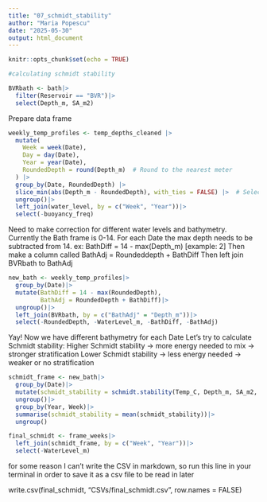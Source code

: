 ```yaml
---
title: "07_schmidt_stability"
author: "Maria Popescu"
date: "2025-05-30"
output: html_document
---
```


```r
knitr::opts_chunk$set(echo = TRUE)
```

```r
#calculating schmidt stability 

BVRbath <- bath|>
  filter(Reservoir == "BVR")|>
  select(Depth_m, SA_m2)
```
  
Prepare data frame
```r
weekly_temp_profiles <- temp_depths_cleaned |>
  mutate(
    Week = week(Date),
    Day = day(Date),
    Year = year(Date),
    RoundedDepth = round(Depth_m)  # Round to the nearest meter
  ) |>
  group_by(Date, RoundedDepth) |>
  slice_min(abs(Depth_m - RoundedDepth), with_ties = FALSE) |>  # Select depth closest to that rounded meter
  ungroup()|>
  left_join(water_level, by = c("Week", "Year"))|>
  select(-buoyancy_freq)
```

Need to make correction for different water levels and bathymetry.
Currently the Bath frame is 0-14. 
For each Date the max depth needs to be subtracted from 14. ex: BathDiff = 14 - max(Depth_m) [example: 2]
Then make a column called BathAdj = Roundeddepth + BathDiff
Then left join BVRbath to BathAdj

```r
new_bath <- weekly_temp_profiles|>
  group_by(Date)|>
  mutate(BathDiff = 14 - max(RoundedDepth), 
         BathAdj = RoundedDepth + BathDiff)|>
  ungroup()|>
  left_join(BVRbath, by = c("BathAdj" = "Depth_m"))|>
  select(-RoundedDepth, -WaterLevel_m, -BathDiff, -BathAdj)
```

Yay! Now we have different bathymetry for each Date
Let's try to calculate Schmidt stability:
Higher Schmidt stability → more energy needed to mix → stronger stratification
Lower Schmidt stability → less energy needed → weaker or no stratification

```r
schmidt_frame <- new_bath|>
  group_by(Date)|>
  mutate(schmidt_stability = schmidt.stability(Temp_C, Depth_m, SA_m2, Depth_m))|>
  ungroup()|>
  group_by(Year, Week)|>
  summarise(schmidt_stability = mean(schmidt_stability))|>
  ungroup()
```
```r
final_schmidt <- frame_weeks|>
  left_join(schmidt_frame, by = c("Week", "Year"))|>
  select(-WaterLevel_m)
```

for some reason I can't write the CSV in markdown, so run this line in your terminal in order to save it as a csv file to be read in later

write.csv(final_schmidt, "CSVs/final_schmidt.csv", row.names = FALSE)
